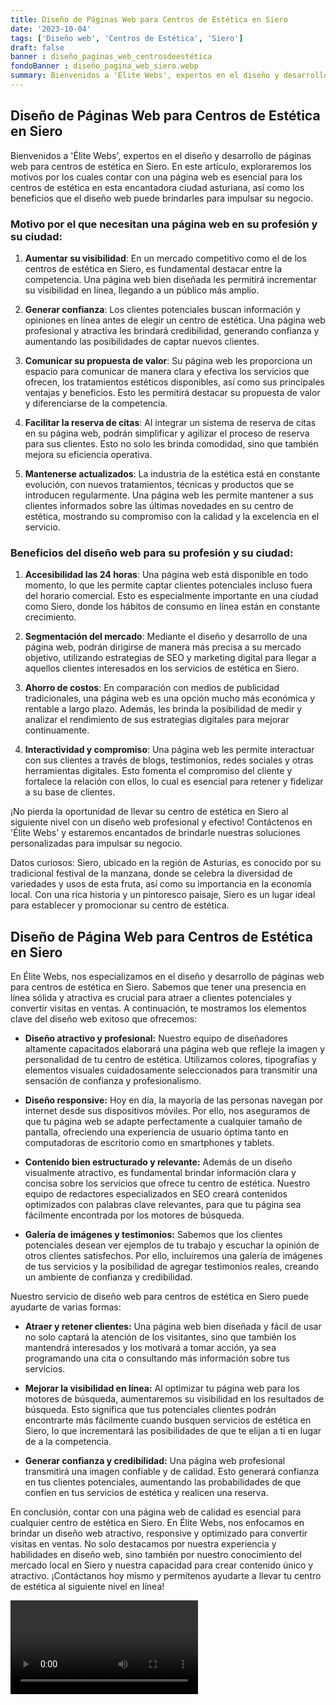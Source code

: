 ```yaml
---
title: Diseño de Páginas Web para Centros de Estética en Siero
date: '2023-10-04'
tags: ['Diseño web', 'Centros de Estética', 'Siero']
draft: false
banner : diseño_paginas_web_centrosdeestética
fondoBanner : diseño_pagina_web_siero.webp
summary: Bienvenidos a 'Élite Webs', expertos en el diseño y desarrollo de páginas web para centros de estética en Siero. En este artículo, exploraremos los motivos por los cuales contar con una página web es esencial para los centros de estética en esta encantadora ciudad asturiana, así como los beneficios que el diseño web puede brindarles para impulsar su negocio.
---
```


## Diseño de Páginas Web para Centros de Estética en Siero

Bienvenidos a 'Élite Webs', expertos en el diseño y desarrollo de páginas web para centros de estética en Siero. En este artículo, exploraremos los motivos por los cuales contar con una página web es esencial para los centros de estética en esta encantadora ciudad asturiana, así como los beneficios que el diseño web puede brindarles para impulsar su negocio.

### Motivo por el que necesitan una página web en su profesión y su ciudad:

1. **Aumentar su visibilidad**: En un mercado competitivo como el de los centros de estética en Siero, es fundamental destacar entre la competencia. Una página web bien diseñada les permitirá incrementar su visibilidad en línea, llegando a un público más amplio.

2. **Generar confianza**: Los clientes potenciales buscan información y opiniones en línea antes de elegir un centro de estética. Una página web profesional y atractiva les brindará credibilidad, generando confianza y aumentando las posibilidades de captar nuevos clientes.

3. **Comunicar su propuesta de valor**: Su página web les proporciona un espacio para comunicar de manera clara y efectiva los servicios que ofrecen, los tratamientos estéticos disponibles, así como sus principales ventajas y beneficios. Esto les permitirá destacar su propuesta de valor y diferenciarse de la competencia.

4. **Facilitar la reserva de citas**: Al integrar un sistema de reserva de citas en su página web, podrán simplificar y agilizar el proceso de reserva para sus clientes. Esto no solo les brinda comodidad, sino que también mejora su eficiencia operativa.

5. **Mantenerse actualizados**: La industria de la estética está en constante evolución, con nuevos tratamientos, técnicas y productos que se introducen regularmente. Una página web les permite mantener a sus clientes informados sobre las últimas novedades en su centro de estética, mostrando su compromiso con la calidad y la excelencia en el servicio.

### Beneficios del diseño web para su profesión y su ciudad:

1. **Accesibilidad las 24 horas**: Una página web está disponible en todo momento, lo que les permite captar clientes potenciales incluso fuera del horario comercial. Esto es especialmente importante en una ciudad como Siero, donde los hábitos de consumo en línea están en constante crecimiento.

2. **Segmentación del mercado**: Mediante el diseño y desarrollo de una página web, podrán dirigirse de manera más precisa a su mercado objetivo, utilizando estrategias de SEO y marketing digital para llegar a aquellos clientes interesados en los servicios de estética en Siero.

3. **Ahorro de costos**: En comparación con medios de publicidad tradicionales, una página web es una opción mucho más económica y rentable a largo plazo. Además, les brinda la posibilidad de medir y analizar el rendimiento de sus estrategias digitales para mejorar continuamente.

4. **Interactividad y compromiso**: Una página web les permite interactuar con sus clientes a través de blogs, testimonios, redes sociales y otras herramientas digitales. Esto fomenta el compromiso del cliente y fortalece la relación con ellos, lo cual es esencial para retener y fidelizar a su base de clientes.

¡No pierda la oportunidad de llevar su centro de estética en Siero al siguiente nivel con un diseño web profesional y efectivo! Contáctenos en 'Élite Webs' y estaremos encantados de brindarle nuestras soluciones personalizadas para impulsar su negocio.

Datos curiosos: Siero, ubicado en la región de Asturias, es conocido por su tradicional festival de la manzana, donde se celebra la diversidad de variedades y usos de esta fruta, así como su importancia en la economía local. Con una rica historia y un pintoresco paisaje, Siero es un lugar ideal para establecer y promocionar su centro de estética.

<GifSeo />

<Cta />

## Diseño de Página Web para Centros de Estética en Siero

En Élite Webs, nos especializamos en el diseño y desarrollo de páginas web para centros de estética en Siero. Sabemos que tener una presencia en línea sólida y atractiva es crucial para atraer a clientes potenciales y convertir visitas en ventas. A continuación, te mostramos los elementos clave del diseño web exitoso que ofrecemos:

- **Diseño atractivo y profesional:** Nuestro equipo de diseñadores altamente capacitados elaborará una página web que refleje la imagen y personalidad de tu centro de estética. Utilizamos colores, tipografías y elementos visuales cuidadosamente seleccionados para transmitir una sensación de confianza y profesionalismo.

- **Diseño responsive:** Hoy en día, la mayoría de las personas navegan por internet desde sus dispositivos móviles. Por ello, nos aseguramos de que tu página web se adapte perfectamente a cualquier tamaño de pantalla, ofreciendo una experiencia de usuario óptima tanto en computadoras de escritorio como en smartphones y tablets.

- **Contenido bien estructurado y relevante:** Además de un diseño visualmente atractivo, es fundamental brindar información clara y concisa sobre los servicios que ofrece tu centro de estética. Nuestro equipo de redactores especializados en SEO creará contenidos optimizados con palabras clave relevantes, para que tu página sea fácilmente encontrada por los motores de búsqueda.

- **Galería de imágenes y testimonios:** Sabemos que los clientes potenciales desean ver ejemplos de tu trabajo y escuchar la opinión de otros clientes satisfechos. Por ello, incluiremos una galería de imágenes de tus servicios y la posibilidad de agregar testimonios reales, creando un ambiente de confianza y credibilidad.

Nuestro servicio de diseño web para centros de estética en Siero puede ayudarte de varias formas:

- **Atraer y retener clientes:** Una página web bien diseñada y fácil de usar no solo captará la atención de los visitantes, sino que también los mantendrá interesados y los motivará a tomar acción, ya sea programando una cita o consultando más información sobre tus servicios.

- **Mejorar la visibilidad en línea:** Al optimizar tu página web para los motores de búsqueda, aumentaremos su visibilidad en los resultados de búsqueda. Esto significa que tus potenciales clientes podrán encontrarte más fácilmente cuando busquen servicios de estética en Siero, lo que incrementará las posibilidades de que te elijan a ti en lugar de a la competencia.

- **Generar confianza y credibilidad:** Una página web profesional transmitirá una imagen confiable y de calidad. Esto generará confianza en tus clientes potenciales, aumentando las probabilidades de que confíen en tus servicios de estética y realicen una reserva.

En conclusión, contar con una página web de calidad es esencial para cualquier centro de estética en Siero. En Élite Webs, nos enfocamos en brindar un diseño web atractivo, responsive y optimizado para convertir visitas en ventas. No solo destacamos por nuestra experiencia y habilidades en diseño web, sino también por nuestro conocimiento del mercado local en Siero y nuestra capacidad para crear contenido único y atractivo. ¡Contáctanos hoy mismo y permítenos ayudarte a llevar tu centro de estética al siguiente nivel en línea!

<Video />

<CtaBot job='Centros de Estética' city='Siero'/>

<Gmaps query='Siero+españa+maps' />